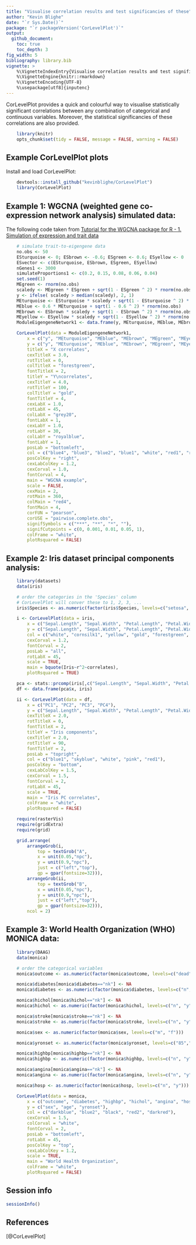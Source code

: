 ```yaml
---
title: "Visualise correlation results and test significancies of these"
author: "Kevin Blighe"
date: "`r Sys.Date()`"
package: "`r packageVersion('CorLevelPlot')`"
output:
  github_document:
    toc: true
    toc_depth: 3
fig_width: 5
bibliography: library.bib
vignette: >
    %\VignetteIndexEntry{Visualise correlation results and test significancies of these}
    %\VignetteEngine{knitr::rmarkdown}
    %\VignetteEncoding{UTF-8}
    %\usepackage[utf8]{inputenc}
---
```


CorLevelPlot provides a quick and colourful way to visualise
statistically significant correlations between any combination of
categorical and continuous variables. Moreover, the statistical
significancies of these correlations are also provided.

```r

    library(knitr)
    opts_chunk$set(tidy = FALSE, message = FALSE, warning = FALSE)

```

## Example CorLevelPlot plots

Install and load CorLevelPlot:

```r

    devtools::install_github("kevinblighe/CorLevelPlot")
    library(CorLevelPlot)

```

## Example 1: WGCNA (weighted gene co-expression network analysis) simulated data:

The following code taken from [Tutorial for the WGCNA package for R - 1. Simulation of expression and trait data](https://horvath.genetics.ucla.edu/html/CoexpressionNetwork/Rpackages/WGCNA/Tutorials/Simulated-01-dataSimulation.pdf)

```r

    # simulate trait-to-eigengene data
    no.obs <- 50
    ESturquoise <- 0; ESbrown <- -0.6; ESgreen <- 0.6; ESyellow <- 0
    ESvector <- c(ESturquoise, ESbrown, ESgreen, ESyellow)
    nGenes1 <- 3000
    simulateProportions1 <- c(0.2, 0.15, 0.08, 0.06, 0.04)
    set.seed(1)
    MEgreen <- rnorm(no.obs)
    scaledy <- MEgreen * ESgreen + sqrt(1 - ESgreen ^ 2) * rnorm(no.obs)
    y <- ifelse( scaledy > median(scaledy), 2, 1)
    MEturquoise <- ESturquoise * scaledy + sqrt(1 - ESturquoise ^ 2) * rnorm(no.obs)
    MEblue <- 0.6 * MEturquoise + sqrt(1 - 0.6 ^ 2) * rnorm(no.obs)
    MEbrown <- ESbrown * scaledy + sqrt(1 - ESbrown ^ 2) * rnorm(no.obs)
    MEyellow <- ESyellow * scaledy + sqrt(1 - ESyellow ^ 2) * rnorm(no.obs)
    ModuleEigengeneNetwork1 <- data.frame(y, MEturquoise, MEblue, MEbrown, MEgreen, MEyellow)

    CorLevelPlot(data = ModuleEigengeneNetwork1,
        x = c("y", "MEturquoise", "MEblue", "MEbrown", "MEgreen", "MEyellow"),
        y = c("y", "MEturquoise", "MEblue", "MEbrown", "MEgreen", "MEyellow"),
        titleX = "X correlates",
        cexTitleX = 3.0,
        rotTitleX = 0,
        colTitleX = "forestgreen",
        fontTitleX = 2,
        titleY = "Y\ncorrelates",
        cexTitleY = 4.0,
        rotTitleY = 100,
        colTitleY = "gold",
        fontTitleY = 4,
        cexLabX = 1.0,
        rotLabX = 45,
        colLabX = "grey20",
        fontLabX = 1,
        cexLabY = 1.0,
        rotLabY = 30,
        colLabY = "royalblue",
        fontLabY = 1,
        posLab = "bottomleft",
        col = c("blue4", "blue3", "blue2", "blue1", "white", "red1", "red2", "red3", "red4"),
        posColKey = "right",
        cexLabColKey = 1.2,
        cexCorval = 1.0,
        fontCorval = 4,
        main = "WGCNA example",
        scale = FALSE,
        cexMain = 2,
        rotMain = 360,
        colMain = "red4",
        fontMain = 4,
        corFUN = "pearson",
        corUSE = "pairwise.complete.obs",
        signifSymbols = c("***", "**", "*", ""),
        signifCutpoints = c(0, 0.001, 0.01, 0.05, 1),
        colFrame = "white",
        plotRsquared = FALSE)

```

## Example 2: Iris dataset principal components analysis:

```r

    library(datasets)
    data(iris)

    # order the categories in the 'Species' column
    # CorLevelPlot will conver these to 1, 2, 3, ...
    iris$Species <- as.numeric(factor(iris$Species, levels=c("setosa", "versicolor", "virginica")))

    i <- CorLevelPlot(data = iris,
        x = c("Sepal.Length", "Sepal.Width", "Petal.Length", "Petal.Width", "Species"),
        y = c("Sepal.Length", "Sepal.Width", "Petal.Length", "Petal.Width", "Species"),
        col = c("white", "cornsilk1", "yellow", "gold", "forestgreen", "darkgreen"),
        cexCorval = 1.2,
        fontCorval = 2,
        posLab = "all",
        rotLabX = 45,
        scale = TRUE,
        main = bquote(Iris~r^2~correlates),
        plotRsquared = TRUE)

    pca <- stats::prcomp(iris[,c("Sepal.Length", "Sepal.Width", "Petal.Length", "Petal.Width")])
    df <- data.frame(pca$x, iris)

    ii <- CorLevelPlot(data = df,
        x = c("PC1", "PC2", "PC3", "PC4"),
        y = c("Sepal.Length", "Sepal.Width", "Petal.Length", "Petal.Width", "Species"),
        cexTitleX = 2.0,
        rotTitleX = 0,
        fontTitleX = 2,
        titleY = "Iris components",
        cexTitleY = 2.0,
        rotTitleY = 90,
        fontTitleY = 2,
        posLab = "topright",
        col = c("blue1", "skyblue", "white", "pink", "red1"),
        posColKey = "bottom",
        cexLabColKey = 1.5,
        cexCorval = 1.5,
        fontCorval = 2,
        rotLabX = 45,
        scale = TRUE,
        main = "Iris PC correlates",
        colFrame = "white",
        plotRsquared = FALSE)

    require(rasterVis)
    require(gridExtra)
    require(grid)

    grid.arrange(
        arrangeGrob(i,
            top = textGrob("A",
            x = unit(0.05,"npc"),
            y = unit(0.9,"npc"),
            just = c("left","top"),
            gp = gpar(fontsize=32))),
        arrangeGrob(ii,
            top = textGrob("B",
            x = unit(0.05,"npc"),
            y = unit(0.9,"npc"),
            just = c("left","top"),
            gp = gpar(fontsize=32))),
        ncol = 2)

```

## Example 3: World Health Organization (WHO) MONICA data:

```r

    library(DAAG)
    data(monica)

    # order the categorical variables
    monica$outcome <- as.numeric(factor(monica$outcome, levels=c("dead", "live")))

    monica$diabetes[monica$diabetes=="nk"] <- NA
    monica$diabetes <- as.numeric(factor(monica$diabetes, levels=c("n", "y")))

    monica$hichol[monica$hichol=="nk"] <- NA
    monica$hichol <- as.numeric(factor(monica$hichol, levels=c("n", "y")))

    monica$stroke[monica$stroke=="nk"] <- NA
    monica$stroke <- as.numeric(factor(monica$stroke, levels=c("n", "y")))

    monica$sex <- as.numeric(factor(monica$sex, levels=c("m", "f")))

    monica$yronset <- as.numeric(factor(monica$yronset, levels=c("85","86","87","88","89","90","91","92","93")))

    monica$highbp[monica$highbp=="nk"] <- NA
    monica$highbp <- as.numeric(factor(monica$highbp, levels=c("n", "y")))

    monica$angina[monica$angina=="nk"] <- NA
    monica$angina <- as.numeric(factor(monica$angina, levels=c("n", "y")))

    monica$hosp <- as.numeric(factor(monica$hosp, levels=c("n", "y")))

    CorLevelPlot(data = monica,
        x = c("outcome", "diabetes", "highbp", "hichol", "angina", "hosp"),
        y = c("sex", "age", "yronset"),
        col = c("darkblue", "blue2", "black", "red2", "darkred"),
        cexCorval = 1.5,
        colCorval = "white",
        fontCorval = 2,
        posLab = "bottomleft",
        rotLabX = 45,
        posColKey = "top",
        cexLabColKey = 1.2,
        scale = TRUE,
        main = "World Health Organization",
        colFrame = "white",
        plotRsquared = FALSE)

```

## Session info

```r

sessionInfo()

```

## References

[@CorLevelPlot]
